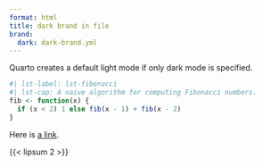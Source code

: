 ```yaml
---
format: html
title: dark brand in file
brand: 
  dark: dark-brand.yml
---
```


Quarto creates a default light mode if only dark mode is specified.

```r
#| lst-label: lst-fibonacci
#| lst-cap: A naive algorithm for computing Fibonacci numbers.
fib <- function(x) {
  if (x < 2) 1 else fib(x - 1) + fib(x - 2)
}
```

Here is [a link](https://example.com).

{{< lipsum 2 >}}

